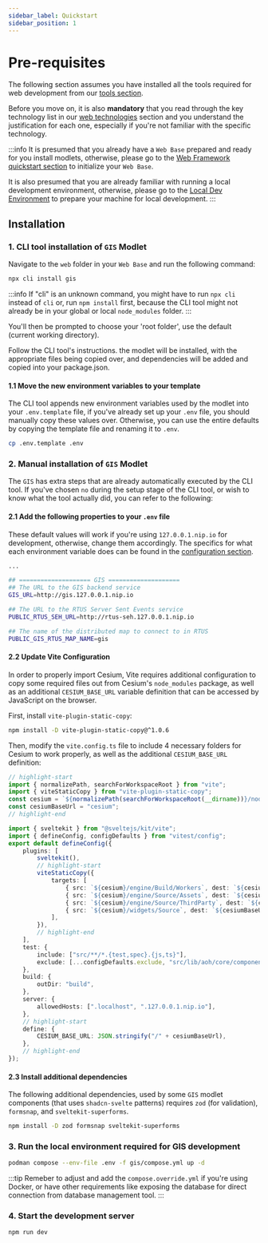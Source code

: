 ```yaml
---
sidebar_label: Quickstart
sidebar_position: 1
---
```



# Pre-requisites

The following section assumes you have installed all the tools required for web development from our
[tools section](../../get-started/tools.mdx).

Before you move on, it is also **mandatory** that you read through the key technology list in our
[web technologies](/overview/technologies/web.md) section and you understand the justification for each one,
especially if you're not familiar with the specific technology.

:::info
It is presumed that you already have a `Web Base` prepared and ready for you install modlets, otherwise, please go to the
[Web Framework quickstart section](../../web-base/quickstart/quickstart.mdx) to initialize your
`Web Base`.

It is also presumed that you are already familiar with running a local development environment, otherwise, please go to
the [Local Dev Environment](../../get-started/local-development.mdx) to prepare your machine for local
development.
:::

## Installation

### 1. CLI tool installation of `GIS` Modlet

Navigate to the `web` folder in your `Web Base` and run the following command:

```bash title="web-base/web"
npx cli install gis
```

:::info
If "cli" is an unknown command, you might have to run `npx cli` instead of `cli` or, run `npm install` first, because
the CLI tool might not already be in your global or local `node_modules` folder.
:::

You'll then be prompted to choose your 'root folder', use the default (current working directory).

Follow the CLI tool's instructions. the modlet will be installed, with the appropriate files being copied over, and
dependencies will be added and copied into your package.json.

#### 1.1 Move the new environment variables to your template

The CLI tool appends new environment variables used by the modlet into your `.env.template` file, if you've already set
up your `.env` file, you should manually copy these values over. Otherwise, you can use the entire defaults by copying
the template file and renaming it to `.env`.

```bash title="web-base/web"
cp .env.template .env
```

### 2. Manual installation of `GIS` Modlet

The `GIS` has extra steps that are already automatically executed by the CLI tool. If you've chosen `no` during the
setup stage of the CLI tool, or wish to know what the tool actually did, you can refer to the following:

#### 2.1 Add the following properties to your `.env` file

These default values will work if you're using `127.0.0.1.nip.io` for development, otherwise, change them accordingly.
The specifics for what each environment variable does can be found in the
[configuration section](../configuration/configuration.mdx#modlet-environment-variables).

```bash title=".env" {5,8,11}
...

## ==================== GIS ====================
## The URL to the GIS backend service
GIS_URL=http://gis.127.0.0.1.nip.io

## The URL to the RTUS Server Sent Events service
PUBLIC_RTUS_SEH_URL=http://rtus-seh.127.0.0.1.nip.io

## The name of the distributed map to connect to in RTUS
PUBLIC_GIS_RTUS_MAP_NAME=gis
```

#### 2.2 Update Vite Configuration

In order to properly import Cesium, Vite requires additional configuration to copy some required files out from Cesium's
`node_modules` package, as well as an additional `CESIUM_BASE_URL` variable definition that can be accessed by
JavaScript on the browser.

First, install `vite-plugin-static-copy`:

```bash
npm install -D vite-plugin-static-copy@^1.0.6
```

Then, modify the `vite.config.ts` file to include 4 necessary folders for Cesium to work properly, as well as the
additional `CESIUM_BASE_URL` definition:

```typescript
// highlight-start
import { normalizePath, searchForWorkspaceRoot } from "vite";
import { viteStaticCopy } from "vite-plugin-static-copy";
const cesium = `${normalizePath(searchForWorkspaceRoot(__dirname))}/node_modules/@cesium`;
const cesiumBaseUrl = "cesium";
// highlight-end

import { sveltekit } from "@sveltejs/kit/vite";
import { defineConfig, configDefaults } from "vitest/config";
export default defineConfig({
	plugins: [
		sveltekit(),
		// highlight-start
		viteStaticCopy({
			targets: [
				{ src: `${cesium}/engine/Build/Workers`, dest: `${cesiumBaseUrl}` },
				{ src: `${cesium}/engine/Source/Assets`, dest: `${cesiumBaseUrl}` },
				{ src: `${cesium}/engine/Source/ThirdParty`, dest: `${cesiumBaseUrl}` },
				{ src: `${cesium}/widgets/Source`, dest: `${cesiumBaseUrl}` },
			],
		}),
		// highlight-end
	],
	test: {
		include: ["src/**/*.{test,spec}.{js,ts}"],
		exclude: [...configDefaults.exclude, "src/lib/aoh/core/components/ui/*.ts"],
	},
	build: {
		outDir: "build",
	},
	server: {
		allowedHosts: [".localhost", ".127.0.0.1.nip.io"],
	},
	// highlight-start
	define: {
		CESIUM_BASE_URL: JSON.stringify("/" + cesiumBaseUrl),
	},
	// highlight-end
});
```

#### 2.3 Install additional dependencies

The following additional dependencies, used by some `GIS` modlet components (that uses `shadcn-svelte` patterns)
requires `zod` (for validation), `formsnap`, and `sveltekit-superforms`.

```bash
npm install -D zod formsnap sveltekit-superforms
```

### 3. Run the local environment required for GIS development

```bash title="dev-containers"
podman compose --env-file .env -f gis/compose.yml up -d
```

:::tip
Remeber to adjust and add the `compose.override.yml` if you're using Docker, or have other requirements like exposing
the database for direct connection from database management tool.
:::

### 4. Start the development server

```bash
npm run dev
```
